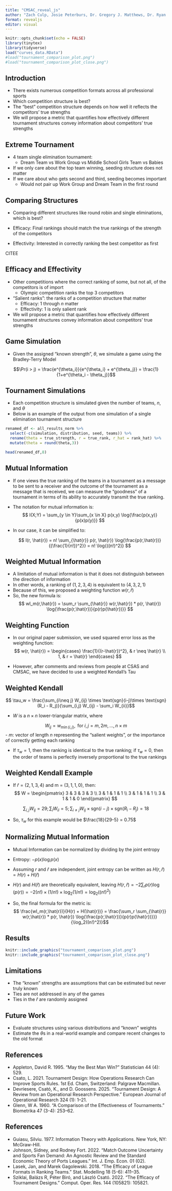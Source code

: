 ```yaml
---
title: "CMSAC_reveal_js"
author: "Zach Culp, Josie Peterburs, Dr. Gregory J. Matthews, Dr. Ryan P.A. McShane"
format: revealjs
editor: visual
---
```


```r
knitr::opts_chunk$set(echo = FALSE)
library(tinytex)
library(tidyverse)
load("curves_data.RData")
#load("tournament_comparison_plot.png")
#load("tournament_comparison_plot_close.png")
```

## Introduction

<!-- Overall comments 
I think the presentation is too long for 12 minutes (+ questions), but
I feel like I didn't cover everything we want. What is plausable to cover
in a 12-minute period? 
Also, we need to figure out the notation for the final metric because I think
the weight should have the subscript m, not I. And I probably was not consistent
with the usage of theta or calling it true rank/true strength. -->

-   There exists numerous competition formats across all professional sports
-   Which competition structure is best?
-   The "best" competition structure depends on how well it reflects the competitors' true strengths
-   We will propose a metric that quantifies how effectively different tournament structures convey information about competitors' true strengths

<!-- Should we talk about Efficacy vs Effectivity here -->

## Extreme Tournament

-   4 team single elimination tournament:
    -   Dream Team vs Work Group vs Middle School Girls Team vs Babies
-   If we only care about the top team winning, seeding structure does not matter
-   If we care about who gets second and third, seeding becomes important
    -   Would not pair up Work Group and Dream Team in the first round

## Comparing Structures

-   Comparing different structures like round robin and single eliminations, which is best?

-   Efficacy: Final rankings should match the true rankings of the strength of the competitors

-   Effectivity: Interested in correctly ranking the best competitor as first

CITEE

## Efficacy and Effectivity

-   Other competitions where the correct ranking of some, but not all, of the competitors is of import
    -   Olympic competition ranks the top 3 competitors
-   "Salient ranks": the ranks of a competition structure that matter
    -   Efficacy: 1 through $n$ matter
    -   Effectivity: 1 is only salient rank
-   We will propose a metric that quantifies how effectively different tournament structures convey information about competitors’ true strengths

## Game Simulation

-   Given the assigned "known strength", $\theta$, we simulate a game using the Bradley-Terry Model

$$\Pr(i > j) = \frac{e^{\theta_i}}{e^{\theta_i} + e^{\theta_j}} = \frac{1}{1+e^{\theta_i - \theta_j}}$$

## Tournament Simulations

-   Each competition structure is simulated given the number of teams, $n$, and $\theta$
-   Below is an example of the output from one simulation of a single elimination tournament structure

```r
renamed_df <- all_results_norm %>% 
  select(-c(simulation, distribution, seed, teams)) %>%
  rename(theta = true_strength, r = true_rank, r_hat = rank_hat) %>%
  mutate(theta = round(theta,3))

head(renamed_df,8)
```

## Mutual Information

-   If one views the true ranking of the teams in a tournament as a message to be sent to a receiver and the outcome of the tournament as a message that is received, we can measure the “goodness” of a tournament in terms of its ability to accurately transmit the true ranking.

-   The notation for mutual information is: $$ I(X;Y) = \sum_{y \in Y}\sum_{x \in X} p(x,y) \log{\frac{p(x,y)}{p(x)p(y)}} $$

<!-- -->

-   In our case, it can be simplified to:

    $$ I(r, \hat{r}) = n! \sum_{\hat{r}} p(r, \hat{r}) \log{\frac{p(r,\hat{r})}{(\frac{1}{n!})^2}} = n! \log{((n!)^2)} $$

## Weighted Mutual Information

-   A limitation of mutual information is that it does not distinguish between the direction of information
-   In other words, a ranking of $(1,2,3,4)$ is equivalent to $(4,3,2,1)$
-   Because of this, we proposed a weighting function $w(r, \hat{r})$
-   So, the new formula is: $$ wI_m(r,\hat{r}) = \sum_r \sum_{\hat{r}} w(r,\hat{r}) * p(r, \hat{r}) \log{\frac{p(r,\hat{r})}{p(r)p(\hat{r})}} $$

## Weighting Function

-   In our original paper submission, we used squared error loss as the weighting function: $$ w(r, \hat{r}) =
    \begin{cases}
    \frac{1}{(r-\hat{r})^2}, & r \neq \hat{r} \\
    1, & r = \hat{r}
    \end{cases} $$

-   However, after comments and reviews from people at CSAS and CMSAC, we have decided to use a weighted Kendall's Tau

## Weighted Kendall

$$ \tau_w = \frac{\sum_{i\neq j} W_{ij} \times \text{sgn}(i-j)\times \text{sgn}(R_i - R_j)}{\sum_{i,j} W_{ij} - \sum_i W_{ii}}$$

-   $W$ is a $n\times n$ lower-triangular matrix, where

<!-- Should this be capital W??? -->

$$W_{ij} = w_{\min(i,j)}, \text{ for } i,j = m,2m, \dots, n\times m$$ - $m$: vector of length $n$ representing the "salient weights", or the importance of correctly getting each ranking

-   If $\tau_w = 1$, then the ranking is identical to the true ranking; if $\tau_w = 0$, then the order of teams is perfectly inversely proportional to the true rankings

## Weighted Kendall Example

-   If $\hat{r} = (2,1,3,4)$ and m = $(3,1,1,0)$, then: $$ W = \begin{pmatrix}
    3 & 3 & 3 & 3 \\
    3 & 1 & 1 & 1 \\
    3 & 1 & 1 & 1 \\
    3 & 1 & 1 & 0
    \end{pmatrix} $$

$$\sum_{i,j} W_{ij} = 29; \sum_{i} W_{ii} = 5; \sum_{i\neq j} W_{ij} \times \text{sgn}(i-j)\times \text{sgn}(R_i - R_j) = 18 $$

-   So, $\tau_w$ for this example would be $\frac{18}{29-5} = 0.75$

## Normalizing Mutual Information

-   Mutual Information can be normalized by dividing by the joint entropy

-   Entropy: $-p(x)\log{p(x)}$

-   Assuming $r$ and $\hat{r}$ are independent, joint entropy can be written as $H(r, \hat{r}) = H(r) + H(\hat{r})$

-   $H(r)$ and $H(\hat{r})$ are theoretically equivalent, leaving $H(r,\hat{r}) = -2\sum_{r} p(r)\log(p(r)) = -2(n!) \times (1/n!) \times\log_2(1/n!) = \log_2((n!)^2)$ <!-- Is this true?? I can't remember if they are equivalent or their maximums were equivalent -->

-   So, the final formula for the metric is: $$ \frac{wI_m(r,\hat{r})}{H(r) + H(\hat{r})} = \frac{\sum_r \sum_{\hat{r}} w(r,\hat{r}) * p(r, \hat{r}) \log{\frac{p(r,\hat{r})}{p(r)p(\hat{r})}}}{\log_2((n!)^2)}$$

## Results

<!-- Should these plots be on separate slides? -->

```r
knitr::include_graphics("tournament_comparison_plot.png")
knitr::include_graphics("tournament_comparison_plot_close.png")
```

## Limitations

-   The "known" strengths are assumptions that can be estimated but never truly known
-   Ties are not addressed in any of the games
-   Ties in the $\hat{r}$ are randomly assigned

## Future Work

-   Evaluate structures using various distributions and "known" weights
-   Estimate the $\theta$s in a real-world example and compare recent changes to the old format

## References

<!-- I don't know if the references.bib would work here or not -->

-   Appleton, David R. 1995. “May the Best Man Win?” Statistician 44 (4): 529.
-   Csato, L. 2021. Tournament Design: How Operations Research Can Improve Sports Rules. 1st Ed. Cham, Switzerland: Palgrave Macmillan.
-   Devriesere, Csató, K., and D. Goossens. 2025. “Tournament Design: A Review from an Operational Research Perspective.” European Journal of Operational Research 324 (1): 1–21.
-   Glenn, W A. 1960. “A Comparison of the Effectiveness of Tournaments.” Biometrika 47 (3-4): 253–62.

## References

-   Guiasu, Silviu. 1977. Information Theory with Applications. New York, NY: McGraw-Hill.
-   Johnson, Sidney, and Rodney Fort. 2022. “Match Outcome Uncertainty and Sports Fan Demand: An Agnostic Review and the Standard Economic Theory of Ports Leagues.” Int. J. Emp. Econ. 01 (02).
-   Lasek, Jan, and Marek Gagolewski. 2018. “The Efficacy of League Formats in Ranking Teams.” Stat. Modelling 18 (5-6): 411–35.
-   Sziklai, Balázs R, Péter Biró, and László Csató. 2022. “The Efficacy of Tournament Designs.” Comput. Oper. Res. 144 (105821): 105821.
